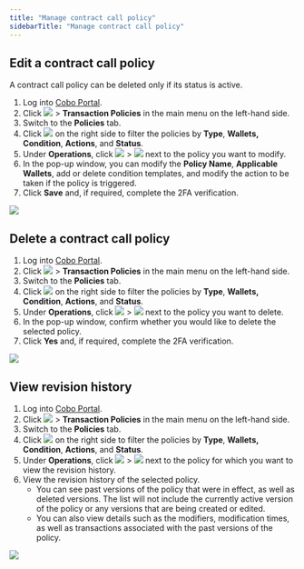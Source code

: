 ```yaml
---
title: "Manage contract call policy"
sidebarTitle: "Manage contract call policy"
---
```


## Edit a contract call policy

<Note>A contract call policy can be deleted only if its status is active.</Note>

1. Log into [Cobo Portal](https://portal.cobo.com/login).
2. Click <img src="/images/common/wallets_icon.svg" className="icon"/> > **Transaction Policies** in the main menu on the left-hand side.
3. Switch to the **Policies** tab.
4. Click <img src="/images/common/icon_filter.svg" className="icon"/> on the right side to filter the policies by **Type**, **Wallets, Condition**, **Actions**, and **Status**.
5. Under **Operations**, click <img src="/images/common/icon_more.svg" className="icon"/> > <img src="/images/common/icon_edit.svg" className="icon"/> next to the policy you want to modify.
6. In the pop-up window, you can modify the **Policy Name**, **Applicable Wallets**, add or delete condition templates, and modify the action to be taken if the policy is triggered.
7. Click **Save** and, if required, complete the 2FA verification.
<img src="/images/risk-controls/edit-contract-call-poilcy.png" className="screenshot_full_screen"/>

## Delete a contract call policy
1. Log into [Cobo Portal](https://portal.cobo.com/login).
2. Click <img src="/images/common/wallets_icon.svg" className="icon"/> > **Transaction Policies** in the main menu on the left-hand side.
3. Switch to the **Policies** tab.
4. Click <img src="/images/common/icon_filter.svg" className="icon"/> on the right side to filter the policies by **Type**, **Wallets, Condition**, **Actions**, and **Status**.
5. Under **Operations**, click <img src="/images/common/icon_more.svg" className="icon"/> > <img src="/images/common/icon_delete.svg" className="icon"/> next to the policy you want to delete.
6. In the pop-up window, confirm whether you would like to delete the selected policy.
7. Click **Yes** and, if required, complete the 2FA verification.
<img src="/images/risk-controls/edit-contract-call-poilcy.png" className="screenshot_full_screen"/>

## View revision history
1. Log into [Cobo Portal](https://portal.cobo.com/login).
2. Click <img src="/images/common/wallets_icon.svg" className="icon"/> > **Transaction Policies** in the main menu on the left-hand side.
3. Switch to the **Policies** tab.
4. Click <img src="/images/common/icon_filter.svg" className="icon"/> on the right side to filter the policies by **Type**, **Wallets, Condition**, **Actions**, and **Status**.
5. Under **Operations**, click <img src="/images/common/icon_more.svg" className="icon"/> > <img src="/images/common/icon_revisions.svg" className="icon"/> next to the policy for which you want to view the revision history.
6. View the revision history of the selected policy.
   - You can see past versions of the policy that were in effect, as well as deleted versions. The list will not include the currently active version of the policy or any versions that are being created or edited.
   - You can also view details such as the modifiers, modification times, as well as transactions associated with the past versions of the policy.
<img src="/images/risk-controls/edit-contract-call-poilcy.png" className="screenshot_full_screen"/>